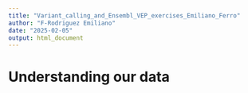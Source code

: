 ```yaml
---
title: "Variant_calling_and_Ensembl_VEP_exercises_Emiliano_Ferro"
author: "F-Rodriguez Emiliano"
date: "2025-02-05"
output: html_document
---
```



# Understanding our data


